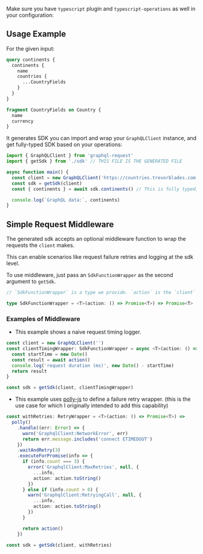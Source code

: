 

<PackageHeader hasOperationsNote />

<Callout>Make sure you have `typescript` plugin and `typescript-operations` as well in your configuration:</Callout>

<PackageApiDocs />

## Usage Example

For the given input:

```graphql
query continents {
  continents {
    name
    countries {
      ...CountryFields
    }
  }
}

fragment CountryFields on Country {
  name
  currency
}
```

It generates SDK you can import and wrap your `GraphQLClient` instance, and get fully-typed SDK based on your operations:

```ts
import { GraphQLClient } from 'graphql-request'
import { getSdk } from './sdk' // THIS FILE IS THE GENERATED FILE

async function main() {
  const client = new GraphQLClient('https://countries.trevorblades.com')
  const sdk = getSdk(client)
  const { continents } = await sdk.continents() // This is fully typed, based on the query

  console.log(`GraphQL data:`, continents)
}
```

## Simple Request Middleware

The generated sdk accepts an optional middleware function to wrap the requests the `client` makes.

This can enable scenarios like request failure retries and logging at the sdk level.

To use middleware, just pass an `SdkFunctionWrapper` as the second argument to `getSdk`.

```ts
// `SdkFunctionWrapper` is a type we provide. `action` is the `client` request execution generated by this template. The wrapper MUST invoke `action()` and should return the promise returned by `action`, or its resolution.

type SdkFunctionWrapper = <T>(action: () => Promise<T>) => Promise<T>
```

### Examples of Middleware

- This example shows a naive request timing logger.

```ts
const client = new GraphQLClient('')
const clientTimingWrapper: SdkFunctionWrapper = async <T>(action: () => Promise<T>): Promise<T> => {
  const startTime = new Date()
  const result = await action()
  console.log('request duration (ms)', new Date() - startTime)
  return result
}

const sdk = getSdk(client, clientTimingWrapper)
```

- This example uses [polly-js](https://github.com/mauricedb/polly-js) to define a failure retry wrapper. (this is the use case for which I originally intended to add this capability)

```ts
const withRetries: RetryWrapper = <T>(action: () => Promise<T>) =>
  polly()
    .handle((err: Error) => {
      warn('GraphqlClient:NetworkError', err)
      return err.message.includes('connect ETIMEDOUT')
    })
    .waitAndRetry(3)
    .executeForPromise(info => {
      if (info.count === 3) {
        error('GraphqlClient:MaxRetries', null, {
          ...info,
          action: action.toString()
        })
      } else if (info.count > 0) {
        warn('GraphqlClient:RetryingCall', null, {
          ...info,
          action: action.toString()
        })
      }

      return action()
    })

const sdk = getSdk(client, withRetries)
```
